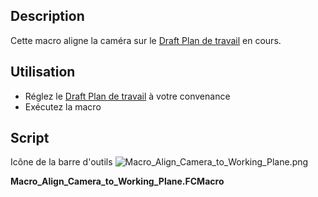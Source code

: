 <languages/>

<div class="mw-translate-fuzzy">
{{Macro/fr
|Name=Macro Align Camera to Working Plane
|Icon=Macro_Align_Camera_to_Working_Plane.png
|Description=Cette macro aligne la caméra sur le plan courant [[Draft SelectPlane/fr|Draft Working Plane]] 
|Author=yorik
|Version=0.1
|Date=2017-03-16
|Download=[https://www.freecadweb.org/wiki/images/f/fd/Macro_Align_Camera_to_Working_Plane.png ToolBar Icon]
|FCVersion=All
|SeeAlso=[[Macro Align Working Plane to Camera/fr|Macro Aligne le Plan à la Camera]] [[File:Macro_Align_Working_Plane_to_Camera.png|24px]] 
}}
</div>

==Description==

Cette macro aligne la caméra sur le  [[Draft_SelectPlane/fr|Draft Plan de travail]] en cours.

<span id="Usage"></span>
==Utilisation==

* Réglez le [[Draft_SelectPlane/fr|Draft Plan de travail]] à votre convenance
* Exécutez la macro

==Script== 

Icône de la barre d'outils
[[Image:Macro_Align_Camera_to_Working_Plane.png]]

'''Macro_Align_Camera_to_Working_Plane.FCMacro'''

{{MacroCode|code=
import FreeCAD,FreeCADGui
c = FreeCADGui.ActiveDocument.ActiveView.getCameraNode()
r = FreeCAD.DraftWorkingPlane.getRotation().Rotation.Q
c.orientation.setValue(r)
}}

{{clear}}